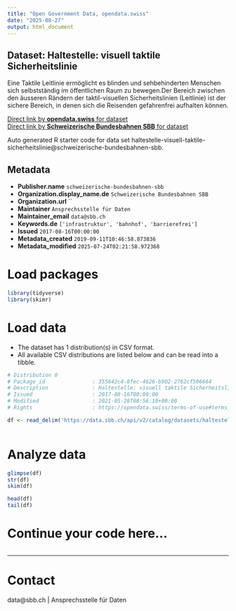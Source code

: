 ```yaml
---
title: "Open Government Data, opendata.swiss"
date: "2025-08-27"
output: html_document
---
```


## Dataset: Haltestelle: visuell taktile Sicherheitslinie

Eine Taktile Leitlinie ermöglicht es blinden und sehbehinderten Menschen sich selbstständig im öffentlichen Raum zu bewegen.Der Bereich zwischen den äusseren Rändern der taktil-visuellen Sicherheitslinien (Leitlinie) ist der sichere Bereich, in denen sich die Reisenden gefahrenfrei aufhalten können.

[Direct link by **opendata.swiss** for dataset](https://opendata.swiss/de/dataset/haltestelle-visuell-taktile-sicherheitslinie1)<br>
[Direct link by **Schweizerische Bundesbahnen SBB** for dataset](https://data.sbb.ch/explore/dataset/haltestelle-visuell-taktile-sicherheitslinie/)

Auto generated R starter code for data set haltestelle-visuell-taktile-sicherheitslinie@schweizerische-bundesbahnen-sbb.

## Metadata

- **Publisher.name** `schweizerische-bundesbahnen-sbb`
- **Organization.display_name.de** `Schweizerische Bundesbahnen SBB`
- **Organization.url** ``
- **Maintainer** `Ansprechsstelle für Daten`
- **Maintainer_email** `data@sbb.ch`
- **Keywords.de** `['infrastruktur', 'bahnhof', 'barrierefrei']`
- **Issued** `2017-08-16T00:00:00`
- **Metadata_created** `2019-09-11T10:46:58.873836`
- **Metadata_modified** `2025-07-24T02:21:58.972368`


# Load packages

```r

library(tidyverse)
library(skimr)

```

# Load data

-   The dataset has 1 distribution(s) in CSV format.
-   All available CSV distributions are listed below and can be read into a tibble.

```r

# Distribution 0
# Package_id               : 355642c4-8fec-4626-b902-2762cf506664
# Description              : Haltestelle: visuell taktile Sicherheitslinie (csv)
# Issued                   : 2017-08-16T00:00:00
# Modified                 : 2021-05-28T08:56:10+00:00
# Rights                   : https://opendata.swiss/terms-of-use#terms_by

df <- read_delim('https://data.sbb.ch/api/v2/catalog/datasets/haltestelle-visuell-taktile-sicherheitslinie/exports/csv?use_labels=true')



```

# Analyze data

```r

glimpse(df)
str(df)
skim(df)

head(df)
tail(df)

```

# Continue your code here...

```r

```

------------------------------------------------------------------------

# Contact

data@sbb.ch | Ansprechsstelle für Daten
